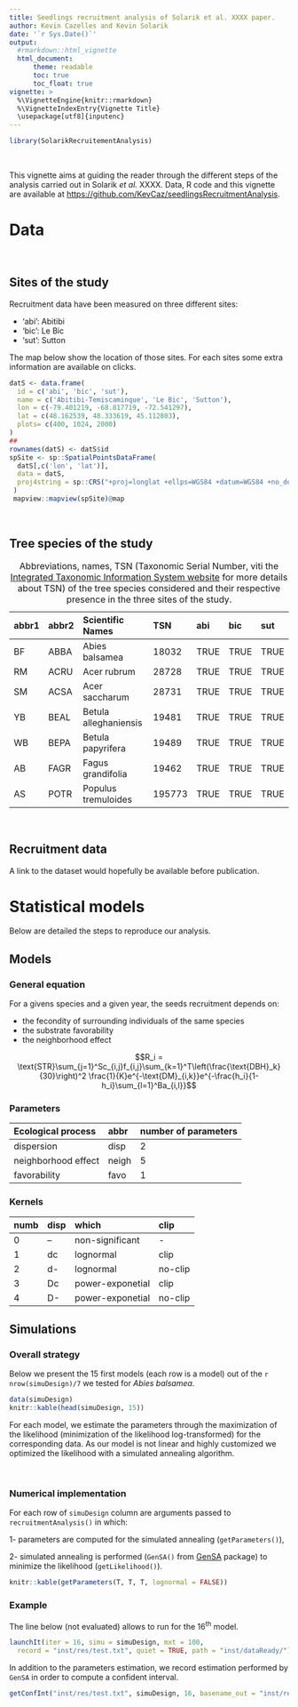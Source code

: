```yaml
---
title: Seedlings recruitment analysis of Solarik et al. XXXX paper.
author: Kevin Cazelles and Kevin Solarik
date: '`r Sys.Date()`'
output:
  #rmarkdown::html_vignette
  html_document:
      theme: readable
      toc: true
      toc_float: true
vignette: >
  %\VignetteEngine{knitr::rmarkdown}
  %\VignetteIndexEntry{Vignette Title}
  \usepackage[utf8]{inputenc}
---
```



```r
library(SolarikRecruitementAnalysis)
```

<br>

This vignette aims at guiding the reader through the different steps of the
analysis carried out in Solarik _et al._ XXXX. Data, R code and this vignette
are available at <https://github.com/KevCaz/seedlingsRecruitmentAnalysis>.

# Data

<br>

## Sites of the study

Recruitment data have been measured on three different sites:

- 'abi': Abitibi
- 'bic': Le Bic
- 'sut': Sutton

The map below show the location of those sites. For each sites some extra information are available on clicks.

```r
datS <- data.frame(
  id = c('abi', 'bic', 'sut'),
  name = c('Abitibi-Temiscaminque', 'Le Bic', 'Sutton'),
  lon = c(-79.401219, -68.817719, -72.541297),
  lat = c(48.162539, 48.333619, 45.112803),
  plots= c(400, 1024, 2000)
)
##
rownames(datS) <- datS$id
spSite <- sp::SpatialPointsDataFrame(
  datS[,c('lon', 'lat')],
  data = datS,
  proj4string = sp::CRS("+proj=longlat +ellps=WGS84 +datum=WGS84 +no_defs +towgs84=0,0,0")
 )
 mapview::mapview(spSite)@map
```


<br>

## Tree species of the study

| abbr1 | abbr2 | Scientific Names      | TSN    |abi  |bic  |sut  |
|:------|:------|:----------------------|:-------|:----|:----|:----|
| BF    | ABBA  | Abies balsamea        | 18032  |TRUE |TRUE |TRUE |
| RM    | ACRU  | Acer rubrum           | 28728  |TRUE |TRUE |TRUE |
| SM    | ACSA  | Acer saccharum        | 28731  |TRUE |TRUE |TRUE |
| YB    | BEAL  | Betula alleghaniensis | 19481  |TRUE |TRUE |TRUE |
| WB    | BEPA  | Betula papyrifera     | 19489  |TRUE |TRUE |TRUE |
| AB    | FAGR  | Fagus grandifolia     | 19462  |TRUE |TRUE |TRUE |
| AS    | POTR  | Populus tremuloides   | 195773 |TRUE |TRUE |TRUE |

: Abbreviations, names, TSN (Taxonomic Serial Number, viti the [Integrated
  Taxonomic Information System website](https://www.itis.gov/pdf/faq_itis_tsn.pdf)
  for more details about TSN) of the tree species considered and their
  respective presence in the three sites of the study.


<br>

## Recruitment data

A link to the dataset would hopefully be available before publication.
<!-- even as rda... -->







# Statistical models

Below are detailed the steps to reproduce our analysis.

## Models

### General equation

For a givens species and a given year, the seeds recruitment depends on:

- the fecondity of surrounding individuals of the same species
- the substrate favorability
- the neighborhood effect


$$R_i = \text{STR}\sum_{j=1}^Sc_{i,j}f_{i,j}\sum_{k=1}^T\left(\frac{\text{DBH}_k}{30}\right)^2 \frac{1}{K}e^{-\text{DM}_{i,k}}e^{-\frac{h_i}{1-h_i}\sum_{l=1}^Ba_{i,l}}$$


### Parameters

| Ecological process  |abbr  |number of parameters|
|:--------------------|:-----|:-------------------|
| dispersion          |disp  |2                   |
| neighborhood effect |neigh |5                   |
| favorability        |favo  |1                   |


### Kernels

| numb | disp | which          | clip  |
|:-----|:-----|:---------------|:------|
|0     |--    |non-significant | -     |
|1     |dc    |lognormal       |clip   |
|2     |d-    |lognormal       |no-clip|
|3     |Dc    |power-exponetial|clip   |
|4     |D-    |power-exponetial|no-clip|



## Simulations


### Overall strategy

Below we present the 15 first models (each row is a model) out of the
`r nrow(simuDesign)/7` we tested for  *Abies balsamea*.

```r
data(simuDesign)
knitr::kable(head(simuDesign, 15))
```

For each model, we estimate the parameters through the maximization of the
likelihood (minimization of the likelihood log-transformed) for the corresponding
data. As our model is not linear and highly customized we optimized the likelihood
with a simulated annealing algorithm.


<br>

### Numerical implementation

For each row of `simuDesign` column are arguments passed to `recruitmentAnalysis()`
in which:

1- parameters are computed for the simulated annealing (`getParameters()`),

2- simulated annealing is performed (`GenSA()` from [GenSA](https://cran.r-project.org/web/packages/GenSA/index.html) package) to minimize
the likelihood (`getLikelihood()`).


```r
knitr::kable(getParameters(T, T, T, lognormal = FALSE))
```

### Example

The line below (not evaluated) allows to run for the 16<sup>th</sup> model.

```r
launchIt(iter = 16, simu = simuDesign, mxt = 100,
  record = "inst/res/test.txt", quiet = TRUE, path = "inst/dataReady/")
```

In addition to the parameters estimation, we record estimation performed by
`GenSA` in order to compute a confident interval.

```r
getConfInt("inst/res/test.txt", simuDesign, 16, basename_out = "inst/resf_")
```
